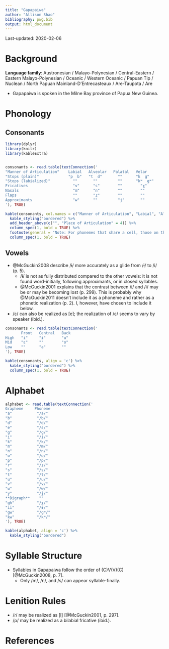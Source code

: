 ```yaml
---
title: "Gapapaiwa"
author: "Allison Shao"
bibliography: pwg.bib
output: html_document
---
```


Last-updated: 2020-02-06

# Background

**Language family**: Austronesian / Malayo-Polynesian / Central-Eastern / Eastern Malayo-Polynesian / Oceanic / Western Oceanic / Papuan Tip / Nuclean / North Papuan Mainland-D'Entrecasteaux / Are-Taupota / Are

* Gapapaiwa is spoken in the Milne Bay province of Papua New Guinea.

# Phonology

## Consonants

```r

library(dplyr)
library(knitr)
library(kableExtra)


consonants <- read.table(textConnection('
"Manner of Articulation"    Labial   Alveolar   Palatal   Velar
"Stops (plain)"             "p  b"   "t  d"       ""      "k  ɡ"
"Stops (labialized)"          ""       ""         ""      "kʷ  ɡʷ"
Fricatives                    "v"      "s"        ""        "ɣ"
Nasals                        "m"      "n"        ""        ""
Flaps                         ""       "ɾ"        ""        ""
Approximants                  "w"      ""         "j"       ""
'), TRUE)

kable(consonants, col.names = c("Manner of Articulation", "Labial", "Alveolar", "Palatal", "Velar"), align = 'c') %>%
  kable_styling("bordered") %>%
  add_header_above(c("", "Place of Articulation" = 4)) %>%
  column_spec(1, bold = TRUE) %>%
  footnote(general = "Note: For phonemes that share a cell, those on the left are voiceless and those on the right are voiced.", general_title = "") %>%
  column_spec(1, bold = TRUE)
```

## Vowels

* @McGuckin2008 describe /ɨ/ more accurately as a glide from /ɨ/ to /i/ (p. 5).
    - /ɨ/ is not as fully distributed compared to the other vowels: it is not found word-initially, following approximants, or in closed syllables.
    - @McGuckin2001 explains that the contrast between /i/ and /ɨ/ may be or may be becoming lost (p. 299). This is probably why @McGuckin2011 doesn't include it as a phoneme and rather as a phonetic realization (p. 2). I, however, have chosen to include it below.
* /ε/ can also be realized as [e]; the realization of /ε/ seems to vary by speaker (ibid.).

```r
consonants <- read.table(textConnection('
       Front   Central   Back
High   "i"     "ɨ"       "u"
Mid    "ɛ"     ""        "o"
Low    ""      "a"       ""
'), TRUE)

kable(consonants, align = 'c') %>%
  kable_styling("bordered") %>%
  column_spec(1, bold = TRUE)
```

# Alphabet

```r

alphabet <- read.table(textConnection('
Grapheme     Phoneme    
"a"           "/a/"  
"b"           "/b/"  
"d"           "/d/"  
"e"           "/ε/"  
"g"           "/ɡ/"  
"i"           "/i/"  
"k"           "/k/"  
"m"           "/m/"  
"n"           "/n/"  
"o"           "/o/"  
"p"           "/p/"  
"r"           "/ɾ/"  
"s"           "/s/"  
"t"           "/t/"  
"u"           "/u/"  
"v"           "/v/"  
"w"           "/w/"  
"y"           "/j/"   
**Digraph**    ""     
"gh"          "/ɣ/"   
"ii"          "/ɨ/"   
"gw"          "/ɡʷ/"  
"kw"          "/kʷ/"  
'), TRUE)

kable(alphabet, align = 'c') %>%
  kable_styling("bordered")
```  

# Syllable Structure

* Syllables in Gapapaiwa follow the order of (C)V(V)(C) [@McGuckin2008, p. 7].
    - Only /m/, /n/, and /s/ can appear syllable-finally.

# Lenition Rules

* /ɾ/ may be realized as [l] [@McGuckin2001, p. 297].
* /p/ may be realized as a bilabial fricative (ibid.).

# References
